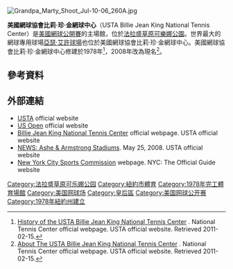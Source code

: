 {{Coord|40|44|56.55|N|73|50|47.57|W|type:landmark|display=title}}
[[File:Grandpa_Marty_Shoot_Jul-10-06_260A.jpg|thumb]]
{{法拉盛草原可乐娜公园地图|highlight=7}}

'''美國網球協會比莉·珍·金網球中心'''（USTA Billie Jean King National Tennis Center）是[[美國網球公開賽|美國網球公開賽]]的主場館，位於[[法拉盛草原可樂娜公園|法拉盛草原可樂娜公園]]。世界最大的網球專用球場[[亞瑟·艾許球場|亞瑟·艾許球場]]也位於美國網球協會比莉·珍·金網球中心。美國網球協會比莉·珍·金網球中心修建於1978年<ref name=History>[http://www.usta.com/About-USTA/National-Tennis-Center/Information/14189_History_of_the_USTA_Billie_Jean_King_National_Tennis_Center History of the USTA Billie Jean King National Tennis Center] {{webarchive|url=https://web.archive.org/web/20110101054545/http://www.usta.com/About-USTA/National-Tennis-Center/Information/14189_History_of_the_USTA_Billie_Jean_King_National_Tennis_Center/ |date=2011-01-01 }}. National Tennis Center official webpage. USTA official website. Retrieved 2011-02-15.</ref>，2008年改為現名<ref name=AboutTheUSTABillieJeanKingNational>[http://www.usta.com/About-USTA/National-Tennis-Center/Information/14191_USTA_Billie_Jean_King_National_Tennis_Center_Information About The USTA Billie Jean King National Tennis Center] {{webarchive|url=https://web.archive.org/web/20110101054752/http://www.usta.com/About-USTA/National-Tennis-Center/Information/14191_USTA_Billie_Jean_King_National_Tennis_Center_Information/ |date=2011-01-01 }}. National Tennis Center official webpage. USTA official website. Retrieved 2011-02-15.</ref>。

==參考資料==
{{reflist}}
==外部連結==
{{Commons category|USTA National Tennis Center}}
*[https://web.archive.org/web/20050711073432/http://www.usta.com/home/default.sps USTA] official website
*[http://www.usopen.org/ US Open] official website
*[https://web.archive.org/web/20140725105724/http://www.usta.com/About-USTA/National-Tennis-Center/National%20Tennis%20Center/ Billie Jean King National Tennis Center] official webpage. USTA official website
*[http://www.usta.com/Active/News/National-Tennis-Center-News/National-Tennis-Center/14185_Ashe__Armstrong_Stadiums/ NEWS: Ashe & Armstrong Stadiums]. May 25, 2008. USTA official website
*[https://web.archive.org/web/20110904083829/http://www.nycgo.com/sports-commission/about-the-new-york-city-sports-commission New York City Sports Commission] webpage. NYC: The Official Guide website

{{法拉盛草原可乐娜公园}}

[[Category:法拉盛草原可乐娜公园|Category:法拉盛草原可乐娜公园]]
[[Category:紐約市體育|Category:紐約市體育]]
[[Category:1978年完工體育場館|Category:1978年完工體育場館]]
[[Category:美国网球场|Category:美国网球场]]
[[Category:皇后區|Category:皇后區]]
[[Category:美国网球公开赛|Category:美国网球公开赛]]
[[Category:1978年紐約州建立|Category:1978年紐約州建立]]